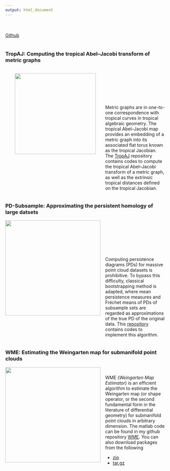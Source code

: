 ```yaml
---
output: html_document
---
```


<br><br>[Github](https://github.com/YueqiCao)<br><br>

### **TropAJ**: Computing the tropical Abel--Jacobi transform of metric graphs

<div style="display: flex; align-items: flex-start; margin-bottom: 20px;">
  <img src="images/tropAJ.png" style="width: 255px; margin-right: 30px; margin-left: 30px;margin-top:15px;margin-bottom:15px">
  <div style="padding-top: 100px;">
<p>Metric graphs are in one-to-one correspondence with tropical curves in tropical algebraic geometry. The tropical Abel--Jacobi map provides an embedding of a metric graph into its associated flat torus known as the tropical Jacobian. The [TropAJ](https://github.com/YueqiCao/Tropical-Abel-Jacobi) repository contains codes to compute the tropical Abel--Jacobi transform of a metric graph, as well as the extrinsic tropical distances defined on the tropical Jacobian.</p>
</div>
</div>

### **PD-Subsample**: Approximating the persistent homology of large datsets

<div style="display: flex; align-items: flex-start; margin-bottom: 20px;">
  <img src="images/PDS.png" style="width: 300px; margin-right: 15px;">
  <div style="padding-top: 100px;">
  <p>Computing persistence diagrams (PDs) for massive point cloud datasets is prohibitive. To bypass this difficulty, classical bootstrapping method is adapted, where mean persistence measures and Fréchet means of PDs of subsample sets are regarded as approximations of the true PD of the original data. This [repository](https://github.com/YueqiCao/PD-subsample) contains codes to implement this algorithm.</p>
</div>
</div>


### **WME**: Estimating the Weingarten map for submanifold point clouds  

<div style="display: flex; align-items: flex-start; margin-bottom: 20px;">
  <img src="images/idea.png" style="width: 300px; margin-right: 15px;">
  <div style="padding-top: 10px;">
<p>WME (*Weingarten Map Estimator*) is an efficient algorithm to estimate the Weingarten map (or shape operator, or the second fundamental form in the literature of differential geometry) for submanifold point clouds in arbitrary dimension. The matlab code can be found in my github repository [WME](https://github.com/YueqiCao/WME.git). You can also download packages from the following

- [zip](https://github.com/YueqiCao/WME/archive/v1.1.zip)
- [tar.gz](https://github.com/YueqiCao/WME/archive/v1.1.tar.gz)
</p>
</div>
</div>


